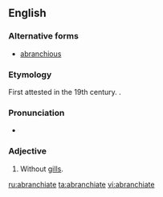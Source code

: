 ==English==

===Alternative forms===
* [[abranchious]]

===Etymology===
First attested in the 19th century. {{prefix|a|branchiate}}.

===Pronunciation===
* {{a|US}} {{IPA|/eɪ.ˈbɹæŋ.ki.ɪt/|/eɪ.ˈbɹæŋ.ki.ˌeɪt/}}

===Adjective===
{{en-adj|-}}

# {{zoology}} Without [[gills]].

[[ru:abranchiate]]
[[ta:abranchiate]]
[[vi:abranchiate]]